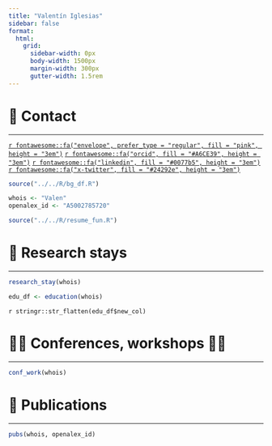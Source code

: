 ```yaml
---
title: "Valentín Iglesias"
sidebar: false
format:
  html:
    grid:
      sidebar-width: 0px
      body-width: 1500px
      margin-width: 300px
      gutter-width: 1.5rem
---
```


<!-- # 📝 **Bio** -->

<!-- ------------------------------------------------------------------------ -->

<!-- something -->


# 📱 **Contact** {#contact}

------------------------------------------------------------------------

[`r fontawesome::fa("envelope", prefer_type = "regular", fill = "pink", height = "3em")`](mailto:valentin.iglesias@pz.umb.edu.pl)
<!-- [`r fontawesome::fa("github", fill = "#24292e", height = "3em")`]() -->
[`r fontawesome::fa("orcid", fill = "#A6CE39", height = "3em")`](https://orcid.org/0000-0002-6133-0869)
<!-- [`r fontawesome::fa("facebook", fill = "#304f85", height = "3em")`](https://www.facebook.com/) -->
[`r fontawesome::fa("linkedin", fill = "#0077b5", height = "3em")`](https://www.linkedin.com/in/valent%C3%ADn-iglesias-mas-06a6473b/)
<!-- [`r fontawesome::fa("twitter", fill = "#15a7ff", height = "3em")`](https://twitter.com/) -->
[`r fontawesome::fa("x-twitter", fill = "#24292e", height = "3em")`](https://x.com/ValentnIglesias)
<!-- [`r fontawesome::fa("steam", fill = "#2f4f4f", height = "3em")`]() -->
<!-- [`r fontawesome::fa("playstation", fill = "#4739aa", height = "3em")`]() -->

```r
source("../../R/bg_df.R")

whois <- "Valen"
openalex_id <- "A5002785720"

source("../../R/resume_fun.R")
```


# 🚀 **Research stays**

------------------------------------------------------------------------

```r

research_stay(whois)

```


<!-- # 💻🧫 **Experience** -->

<!-- ------------------------------------------------------------------------ -->

<!-- ```{r, echo=FALSE, message=FALSE} -->

<!-- work(whois) -->

<!-- ``` -->


<!-- # 🎓 **Education** -->

<!-- ------------------------------------------------------------------------ -->

```r

edu_df <- education(whois)

```

`r stringr::str_flatten(edu_df$new_col)`


# 👏🏻 **Conferences, workshops** 🤝🏻 

------------------------------------------------------------------------

```r

conf_work(whois)

```


#  📖 **Publications**

------------------------------------------------------------------------

```r

pubs(whois, openalex_id)

```


<!-- #  🧑🏻‍🔬 **Other activities** -->

<!-- ------------------------------------------------------------------------ -->
